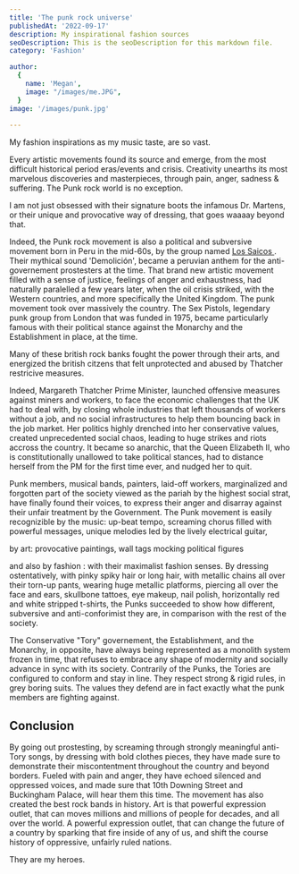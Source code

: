 ```yaml
---
title: 'The punk rock universe'
publishedAt: '2022-09-17'
description: My inspirational fashion sources
seoDescription: This is the seoDescription for this markdown file.
category: 'Fashion'

author:
  {
    name: 'Megan',
    image: "/images/me.JPG",
  }
image: '/images/punk.jpg'
  
---
```


My fashion inspirations as my music taste, are so vast. 

Every artistic movements found its source and emerge, from the most difficult historical period eras/events and crisis. Creativity unearths its most marvelous discoveries and masterpieces, through pain, anger, sadness & suffering. 
The Punk rock world is no exception. 

I am not just obsessed with their signature boots the infamous Dr. Martens, or their unique and provocative way of dressing, that goes waaaay beyond that. 

Indeed, the Punk rock movement is also a political and subversive movement born in Peru in the mid-60s, by the group named <a href="https://en.wikipedia.org/wiki/Los_Saicos" > Los Saicos </a>. Their mythical sound 'Demolición', became a peruvian anthem for the anti-governement prostesters at the time. 
That brand new artistic movement filled with a sense of justice, feelings of anger and exhaustness, had naturally paralelled a few years later, when the oil crisis striked, with the Western countries, and more specifically the United Kingdom. 
The punk movement took over massively the country. The Sex Pistols, legendary punk group from London that was funded in 1975, became particularly famous with their political stance against the Monarchy and the Establishment in place, at the time. 

Many of these british rock banks fought the power through their arts, and energized the british citzens that felt unprotected and abused by Thatcher restricive measures.

Indeed, Margareth Thatcher Prime Minister, launched offensive measures against miners and workers, to face the economic challenges that the UK had to deal with, by closing whole industries that left thousands of workers without a job, and 
no social infrastructures to help them bouncing back in the job market. Her politics highly drenched into her conservative values, created unprecedented social chaos, leading to huge strikes and riots accross the country. It became so anarchic, that the Queen Elizabeth II, who is constitutionally unallowed to take political stances, 
had to distance herself from the PM for the first time ever, and nudged her to quit.

Punk members, musical bands, painters, laid-off workers, marginalized and forgotten part of the society viewed as the pariah by the highest social strat, have finally found their voices, to express their anger and disarray against their unfair treatment by the Government. 
The Punk movement is easily recognizible by the music: up-beat tempo, screaming chorus filled with powerful messages, unique melodies led by the lively electrical guitar,

by art: provocative paintings, wall tags mocking political figures

and also by fashion : with their maximalist fashion senses. By dressing ostentatively, with pinky spiky hair or long hair, with metallic chains all over their torn-up pants, wearing huge metallic platforms, piercing all over the face and ears, skullbone tattoes, eye makeup, nail polish, horizontally red and white stripped t-shirts, the Punks succeeded to show how different, subversive and anti-conforimist they are, in comparison with the rest of the society. 

The Conservative "Tory" governement, the Establishment, and the Monarchy, in opposite, have always being represented as a monolith system frozen in time, that refuses to embrace any shape of modernity and socially advance in sync with its society. Contrarily of the Punks, the Tories are configured to conform and stay in line. They respect strong & rigid rules, in grey boring suits. The values they defend are in fact exactly what the punk members are fighting against.


## Conclusion

By going out prostesting, by screaming through strongly meaningful anti-Tory songs, by dressing with bold clothes pieces, they have made sure to demonstrate their miscontentment throughout the country and beyond borders. Fueled with pain and anger, they have echoed silenced and oppressed voices, and made sure that 10th Downing Street and Buckingham Palace, will hear them this time. 
The movement has also created the best rock bands in history. Art is that powerful expression outlet, that can moves millions and millions of people for decades, and all over the world. A powerful expression outlet, that can change the future of a country by sparking that fire inside of any of us, and shift the course history of oppressive, unfairly ruled nations.

They are my heroes.

